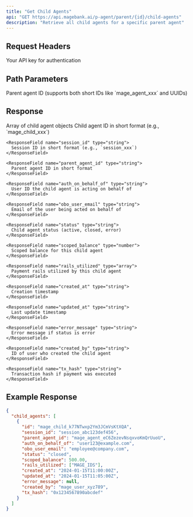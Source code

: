 ```yaml
---
title: "Get Child Agents"
api: "GET https://api.magebank.ai/p-agent/parent/{id}/child-agents"
description: "Retrieve all child agents for a specific parent agent"
---
```


## Request Headers

<ParamField header="x-api-key" type="string" required>
  Your API key for authentication
</ParamField>

## Path Parameters

<ParamField path="id" type="string" required>
  Parent agent ID (supports both short IDs like `mage_agent_xxx` and UUIDs)
</ParamField>

## Response

<ResponseField name="child_agents" type="array">
  Array of child agent objects
  
  <Expandable title="Child Agent Object Properties">
    <ResponseField name="id" type="string">
      Child agent ID in short format (e.g., `mage_child_xxx`)
    </ResponseField>
    
    <ResponseField name="session_id" type="string">
      Session ID in short format (e.g., `session_xxx`)
    </ResponseField>
    
    <ResponseField name="parent_agent_id" type="string">
      Parent agent ID in short format
    </ResponseField>
    
    <ResponseField name="auth_on_behalf_of" type="string">
      User ID the child agent is acting on behalf of
    </ResponseField>
    
    <ResponseField name="obo_user_email" type="string">
      Email of the user being acted on behalf of
    </ResponseField>
    
    <ResponseField name="status" type="string">
      Child agent status (active, closed, error)
    </ResponseField>
    
    <ResponseField name="scoped_balance" type="number">
      Scoped balance for this child agent
    </ResponseField>
    
    <ResponseField name="rails_utilized" type="array">
      Payment rails utilized by this child agent
    </ResponseField>
    
    <ResponseField name="created_at" type="string">
      Creation timestamp
    </ResponseField>
    
    <ResponseField name="updated_at" type="string">
      Last update timestamp
    </ResponseField>
    
    <ResponseField name="error_message" type="string">
      Error message if status is error
    </ResponseField>
    
    <ResponseField name="created_by" type="string">
      ID of user who created the child agent
    </ResponseField>
    
    <ResponseField name="tx_hash" type="string">
      Transaction hash if payment was executed
    </ResponseField>
  </Expandable>
</ResponseField>

## Example Response

```json
{
  "child_agents": [
    {
      "id": "mage_child_k77NTwxp2Ym3JCmVsKtXQA",
      "session_id": "session_abc123def456",
      "parent_agent_id": "mage_agent_eC6ZezevNsqxvoKmQrUuoU",
      "auth_on_behalf_of": "user123@example.com",
      "obo_user_email": "employee@company.com",
      "status": "closed",
      "scoped_balance": 500.00,
      "rails_utilized": ["MAGE_IDS"],
      "created_at": "2024-01-15T11:00:00Z",
      "updated_at": "2024-01-15T11:05:00Z",
      "error_message": null,
      "created_by": "mage_user_xyz789",
      "tx_hash": "0x1234567890abcdef"
    }
  ]
}
```